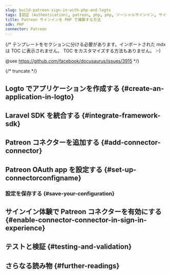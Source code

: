```yaml
---
slug: build-patreon-sign-in-with-php-and-logto
tags: [認証 (Authentication), patreon, php, php, ソーシャルサインイン, サインイン, ログイン]
title: Patreon サインインを PHP で構築する方法
sdk: PHP
connector: Patreon
---
```


{/*
  テンプレートをセクションに分ける必要があります。インポートされた mdx は TOC に表示されません。
  TOC をカスタマイズする方法もありません。 :-)

  @see https://github.com/facebook/docusaurus/issues/3915
*/}




{/* truncate */}

<Intro connector={connector} sdk="PHP" link="https://www.php.net" />

## Logto でアプリケーションを作成する \{#create-an-application-in-logto}

<CreateApplication type="Traditional web" framework="Laravel" />

## Laravel SDK を統合する \{#integrate-framework-sdk}

<IntegrateSdk />

## Patreon コネクターを追加する \{#add-connector-connector}

<AddSocialConnector connector={connector} framework="Laravel" />

## Patreon OAuth app を設定する \{#set-up-connectorconfigname}

<ConnectorGuide />

### 設定を保存する \{#save-your-configuration}

<SaveYourConfiguration connector={connector} />

## サインイン体験で Patreon コネクターを有効にする \{#enable-connector-connector-in-sign-in-experience}

<EnableSocialConnector connector={connector} />

## テストと検証 \{#testing-and-validation}

<TestingAndValidation connector={connector} sdk="PHP" />

## さらなる読み物 \{#further-readings}

<FurtherReadings />
